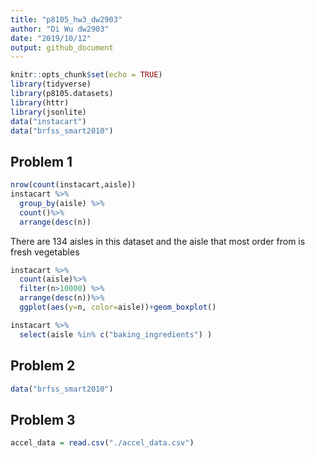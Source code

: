 ```yaml
---
title: "p8105_hw3_dw2903"
author: "Di Wu dw2903"
date: "2019/10/12"
output: github_document
---
```


```r
knitr::opts_chunk$set(echo = TRUE)
library(tidyverse)
library(p8105.datasets)
library(httr)
library(jsonlite)
data("instacart")
data("brfss_smart2010")
```

## Problem 1
```r
nrow(count(instacart,aisle))
instacart %>%
  group_by(aisle) %>%
  count()%>%
  arrange(desc(n)) 
```

There are 134 aisles in this dataset and the aisle that most order from is fresh vegetables

```r
instacart %>% 
  count(aisle)%>%
  filter(n>10000) %>%
  arrange(desc(n))%>%
  ggplot(aes(y=n, color=aisle))+geom_boxplot()
```

```r
instacart %>%
  select(aisle %in% c("baking_ingredients") )

```

























































































## Problem 2
```r
data("brfss_smart2010")

```

## Problem 3

```r
accel_data = read.csv("./accel_data.csv")

```